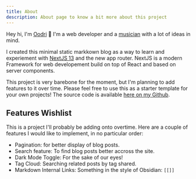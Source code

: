 ```yaml
---
title: About
description: About page to know a bit more about this project
---
```


Hey hi, I'm [Oodri](http://www.oodri.dev) 🤘 I'm a web developer and a [musician](http://www.elvann.com) with a lot of ideas in mind.


I created this minimal static markkown blog as a way to learn and experiement with [NextJS 13](https://nextjs.org/) and the new app router.  NextJS is a modern Framework for web developement build on top of React and based on server components.

This project is very barebone for the moment, but I'm planning to add features to it over time.  Please feel free to use this as a starter template for your own projects! The source code is available [here on my Github](https://github.com/ElvannAbendroth/next-mdx-blog).

## Features Wishlist

This is a project I'll probably be adding onto overtime.  Here are a couple of features I would like to implement, in no particular order:
- Pagination: for better display of blog posts.
- Search feature: To find blog posts better accross the site.
- Dark Mode Toggle: For the sake of our eyes!
- Tag Cloud: Searching related posts by tag shared.
- Markdown Internal Links: Something in the style of Obsidian: `[[]]`